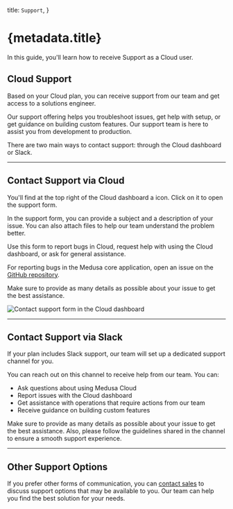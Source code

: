 
  title: `Support`,
}

# {metadata.title}

In this guide, you'll learn how to receive Support as a Cloud user.

## Cloud Support

Based on your Cloud plan, you can receive support from our team and get access to a solutions engineer.

Our support offering helps you troubleshoot issues, get help with setup, or get guidance on building custom features. Our support team is here to assist you from development to production.

There are two main ways to contact support: through the Cloud dashboard or Slack.

---

## Contact Support via Cloud

You'll find at the top right of the Cloud dashboard a <InlineIcon Icon={QuestionMarkCircle} alt="question" /> icon. Click on it to open the support form.

In the support form, you can provide a subject and a description of your issue. You can also attach files to help our team understand the problem better.

Use this form to report bugs in Cloud, request help with using the Cloud dashboard, or ask for general assistance.

<Note>

For reporting bugs in the Medusa core application, open an issue on the [GitHub repository](https://github.com/medusajs/medusa/issues/new/choose).

</Note>

Make sure to provide as many details as possible about your issue to get the best assistance.

![Contact support form in the Cloud dashboard](https://res.cloudinary.com/dza7lstvk/image/upload/v1750328821/Cloud/CleanShot_2025-06-19_at_13.26.49_2x_f0osmk.png)

---

## Contact Support via Slack

If your plan includes Slack support, our team will set up a dedicated support channel for you.

You can reach out on this channel to receive help from our team. You can:

- Ask questions about using Medusa Cloud
- Report issues with the Cloud dashboard
- Get assistance with operations that require actions from our team
- Receive guidance on building custom features

Make sure to provide as many details as possible about your issue to get the best assistance. Also, please follow the guidelines shared in the channel to ensure a smooth support experience.

---

## Other Support Options

If you prefer other forms of communication, you can [contact sales](https://medusajs.com/contact/) to discuss support options that may be available to you. Our team can help you find the best solution for your needs.